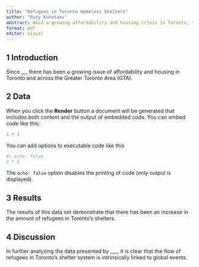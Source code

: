 ```yaml
---
title: "Refugees in Toronto Homeless Shelters"
author: "Ruty Korotaev"
abstract: Amid a growing affordability and housing crisis in Toronto, this paper analyzes the flow of people who are using the city's overnight shelters between January 2018 and January 2023. The data demonstrates that ____. 
format: pdf
editor: visual
---
```


## 1 Introduction

Since \_\_, there has been a growing issue of affordability and housing in Toronto and across the Greater Toronto Area (GTA).

## 2 Data

When you click the **Render** button a document will be generated that includes both content and the output of embedded code. You can embed code like this:

```r
1 + 1
```

You can add options to executable code like this

```r
#| echo: false
2 * 2
```

The `echo: false` option disables the printing of code (only output is displayed).

## 3 Results

The results of this data set demonstrate that there has been an increase in the amount of refugees in Toronto's shelters.

## 4 Discussion

In further analyzing the data presented by \_\_\_, it is clear that the flow of refugees in Toronto's shelter system is intrinsically linked to global events.
